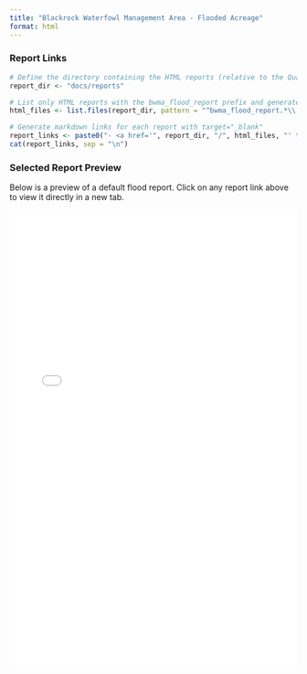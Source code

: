 ```yaml
---
title: "Blackrock Waterfowl Management Area - Flooded Acreage"
format: html
---
```



### Report Links

```r
# Define the directory containing the HTML reports (relative to the Quarto project root)
report_dir <- "docs/reports"

# List only HTML reports with the bwma_flood_report prefix and generate links
html_files <- list.files(report_dir, pattern = "^bwma_flood_report.*\\.html$", full.names = FALSE)

# Generate markdown links for each report with target="_blank"
report_links <- paste0("- <a href='", report_dir, "/", html_files, "' target='_blank'>", html_files, "</a>")
cat(report_links, sep = "\n")


```

### Selected Report Preview

Below is a preview of a default flood report. Click on any report link above to view it directly in a new tab.

<!-- HTML iframe to embed a specific report --> <iframe src="docs/reports/bwma_flood_report_2024-11-08_0.22.html" width="100%" height="800px" style="border: none;" id="report-frame"></iframe> 

